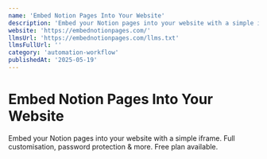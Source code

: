 ```yaml
---
name: 'Embed Notion Pages Into Your Website'
description: 'Embed your Notion pages into your website with a simple iframe. Full customisation, password protection & more. Free plan available.'
website: 'https://embednotionpages.com/'
llmsUrl: 'https://embednotionpages.com/llms.txt'
llmsFullUrl: ''
category: 'automation-workflow'
publishedAt: '2025-05-19'
---
```


# Embed Notion Pages Into Your Website

Embed your Notion pages into your website with a simple iframe. Full customisation, password protection & more. Free plan available.
